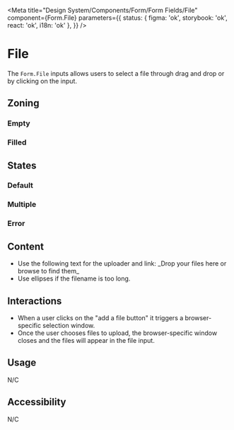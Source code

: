 

<Meta
	title="Design System/Components/Form/Form Fields/File"
	component={Form.File}
	parameters={{
		status: { figma: 'ok', storybook: 'ok', react: 'ok', i18n: 'ok' },
	}}
/>

# File

The `Form.File` inputs allows users to select a file through drag and drop or by clicking on the input.

## Zoning

### Empty

<FigmaImage
	src="https://www.figma.com/file/qc8oUSyVJM67gSsbTShftt/%F0%9F%93%90-Zoning?node-id=245%3A247"
	alt="zoning image for the file upload input"
/>

### Filled

<FigmaImage
	src="https://www.figma.com/file/qc8oUSyVJM67gSsbTShftt/%F0%9F%93%90-Zoning?node-id=245%3A233"
	alt="zoning image for the file upload input with contents"
/>

## States

### Default

<Canvas>
	<Story story={Stories.File} />
</Canvas>

### Multiple

<Canvas>
	<Story story={Stories.FileMultiple} />
</Canvas>

### Error

<Canvas>
	<Story story={Stories.FileError} />
</Canvas>

## Content

<Use>
	<Use.Do>
		<ul>
			<li>
				Use the following text for the uploader and link: _Drop your files here or browse to find
				them_
			</li>
			<li>Use ellipses if the filename is too long.</li>
		</ul>
	</Use.Do>
</Use>

## Interactions

- When a user clicks on the "add a file button" it triggers a browser-specific selection window.
- Once the user chooses files to upload, the browser-specific window closes and the files will appear in the file input.

## Usage

N/C

## Accessibility

N/C
